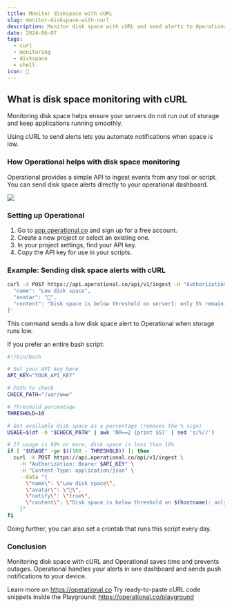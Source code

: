 ```yaml
---
title: Monitor diskspace with cURL
slug: monitor-diskspace-with-curl
description: Monitor disk space with cURL and send alerts to Operational when free storage falls below threshold.
date: 2024-06-07
tags:
  - curl
  - monitoring
  - diskspace
  - shell
icon: 💽
---
```


## What is disk space monitoring with cURL

Monitoring disk space helps ensure your servers do not run out of storage and keep applications running smoothly.

Using cURL to send alerts lets you automate notifications when space is low.

### How Operational helps with disk space monitoring

Operational provides a simple API to ingest events from any tool or script.
You can send disk space alerts directly to your operational dashboard.

![](https://operational.co/images/misc/ops-usage.jpg)

### Setting up Operational

1. Go to [app.operational.co](https://app.operational.co) and sign up for a free account.
2. Create a new project or select an existing one.
3. In your project settings, find your API key.
4. Copy the API key for use in your scripts.

### Example: Sending disk space alerts with cURL

```bash
curl -X POST https://api.operational.co/api/v1/ingest -H "Authorization: Bearer YOUR_API_KEY" -H "Content-Type: application/json" --data '{
  "name": "Low disk space",
  "avatar": "💽",
  "content": "Disk space is below threshold on server1: only 5% remaining"
}'
```

This command sends a low disk space alert to Operational when storage runs low.

If you prefer an entire bash script:

```bash
#!/bin/bash

# Set your API key here
API_KEY="YOUR_API_KEY"

# Path to check
CHECK_PATH="/var/www"

# Threshold percentage
THRESHOLD=10

# Get available disk space as a percentage (removes the % sign)
USAGE=$(df -h "$CHECK_PATH" | awk 'NR==2 {print $5}' | sed 's/%//')

# If usage is 90% or more, disk space is less than 10%
if [ "$USAGE" -ge $((100 - THRESHOLD)) ]; then
  curl -X POST https://api.operational.co/api/v1/ingest \
    -H "Authorization: Bearer $API_KEY" \
    -H "Content-Type: application/json" \
    --data "{
      \"name\": \"Low disk space\",
      \"avatar\": \"💽\",
      \"notify\": \"true\",
      \"content\": \"Disk space is below threshold on $(hostname): only $((100 - USAGE))% remaining\"
    }"
fi
```

Going further, you can also set a crontab that runs this script every day.

### Conclusion

Monitoring disk space with cURL and Operational saves time and prevents outages.
Operational handles your alerts in one dashboard and sends push notifications to your device.

Learn more on https://operational.co
Try ready-to-paste cURL code snippets inside the Playground: https://operational.co/playground
